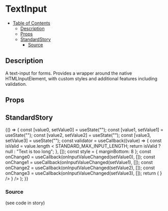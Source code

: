 
<Meta title="general/inputs/text-input" component={TextInput} />

# TextInput

- [Table of Contents](#textinput)
  * [Description](#description)
  * [Props](#props)
  * [StandardStory](#standardstory)
    + [Source](#source)

## Description
A text-input for forms. Provides a wrapper around the native HTMLInputElement, with custom styles
and additional features including validation.

## Props
<Props of={TextInput} />

## StandardStory

<Preview>
	<Story name="standard">
		{() => {
			const [value0, setValue0] = useState("");
			const [value1, setValue1] = useState("");
			const [value2, setValue2] = useState("");
			const [value3, setValue3] = useState("");
			const validator = useCallback((value) => {
				const isValid = value.length < STANDARD_MAX_INPUT_LENGTH;
				return isValid ? null : "Text is too long";
			}, []);
			const style = { marginBottom: 8 };
			const onChange0 = useCallback(onInputValueChanged(setValue0), []);
			const onChange1 = useCallback(onInputValueChanged(setValue1), []);
			const onChange2 = useCallback(onInputValueChanged(setValue2), []);
			const onChange3 = useCallback(onInputValueChanged(setValue3), []);
			return (
				<Paper>
					<TextInput
						label="Must be fewer than 5 chars"
						validator={validator}
						style={style}
						onChange={onChange0}
						value={value0}
					/>
					<TextInput
						label="Must be fewer than 5 chars"
						validator={validator}
						style={style}
						onChange={onChange1}
						value={value1}
						variant="outlined"
					/>
					<TextInput
						label="Must be fewer than 5 chars"
						validator={validator}
						style={style}
						onChange={onChange2}
						value={value2}
						startIcon={<FaBacon />}
					/>
					<TextInput
						label="Must be fewer than 5 chars"
						validator={validator}
						style={style}
						onChange={onChange3}
						value={value3}
						variant="outlined"
						startIcon={<FaBacon />}
					/>
				</Paper>
			);
		}}
	</Story>
</Preview>

### Source
(see code in story)
